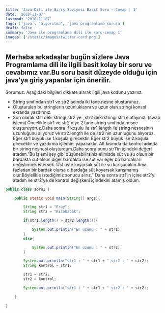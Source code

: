 ```yaml
---
title: 'Java Dili ile Giriş Seviyesi Basit Soru – Cevap | 1'
date: '2018-11-07'
lastmod: '2018-11-07'
tags: ['java', 'algoritma', 'java programlama sorusu']
draft: false
summary: 'Java ile programlama dili ile soru-cevap 1'
images: ['/static/images/twitter-card.png']
---
```



## Merhaba arkadaşlar bugün sizlere Java Programlama dili ile ilgili basit kolay bir soru ve cevabımız var.Bu soru basit düzeyde olduğu için java’ya giriş yapanlar için önerilir.

Sorumuz:
Aşağıdaki bilgileri dikkate alarak ilgili java kodunu yazınız.
* String sınıfından str1 ve str2 adında iki tane nesne oluşturunuz.
* Oluşturulan bu stringlerin uzunluklarını ve uzun olan stringi konsol ekranda yazdırınız.
* Son olarak str1 deki stringi str2 ye , str2 deki stringi str1 e atayınız. (swap işlemi)
Öncelikle str1 ve str2 diye 2 tane string sınıfında nesne oluşturuyoruz.Daha sonra if koşulu ile str1.length ile string nesnesinin uzunluğunu alıyoruz ve str2.length ile de str2’nin uzunluğunu alıyoruz. Eğer str1 büyük ise 1.koşula girecektir. Eğer str2 büyük ise 2.koşula girecektir ve yazdırma işlemini yapacaktır.
Alt kısımda da kontrol adında bir string nesnesi oluşturdum.Daha sonra bunu str1’in içindeki değeri atadım.”Bu işlemi şey gibi düşünebilirsiniz elimizde süt ve su olsun bir bardakta süt olsun diğer bardakta ise süt var eğer bu bardakları değiştirmek istersek. Üst üste koyarsak süt ile su karışacaktır.Ama fazladan bir bardak olursa o bardağa süt koyarsak karışmamış olur.Böylelikle istediğimiz sonucu alırız.” Daha sonra str1’in içine str2’yi atadım ve str2’ye de kontrol değişkeni içindekini atamış oldum.


```java
public class soru1 {

    public static void main(String[] args){

        String str1 = "Eray";
        String str2 = "Kısabacak";

        if(str1.length() > str2.length()){

            System.out.println("En uzunu : " + str1);
        }
        else{

            System.out.println("En uzunu : " + str2);
        }

        System.out.println("str1 : " + str1 + " str2 : " + str2);
        String kontrol = str1;

        str1 = str2;
        str2 = kontrol;

        System.out.println("str1 : " + str1 + " str2 : " + str2);

    }

}
```

